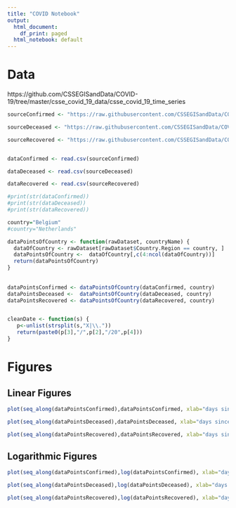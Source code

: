 ```yaml
---
title: "COVID Notebook"
output:
  html_document:
    df_print: paged
  html_notebook: default
---
```


# Data

https://github.com/CSSEGISandData/COVID-19/tree/master/csse_covid_19_data/csse_covid_19_time_series


```r
sourceConfirmed <- "https://raw.githubusercontent.com/CSSEGISandData/COVID-19/master/csse_covid_19_data/csse_covid_19_time_series/time_series_covid19_confirmed_global.csv"

sourceDeceased <- "https://raw.githubusercontent.com/CSSEGISandData/COVID-19/master/csse_covid_19_data/csse_covid_19_time_series/time_series_covid19_deaths_global.csv"

sourceRecovered <- "https://raw.githubusercontent.com/CSSEGISandData/COVID-19/master/csse_covid_19_data/csse_covid_19_time_series/time_series_covid19_recovered_global.csv"


dataConfirmed <- read.csv(sourceConfirmed)

dataDeceased <- read.csv(sourceDeceased)

dataRecovered <- read.csv(sourceRecovered)

#print(str(dataConfirmed))
#print(str(dataDeceased))
#print(str(dataRecovered))

```

```r

country="Belgium"
#country="Netherlands"

dataPointsOfCountry <- function(rawDataset, countryName) {
  dataOfCountry <- rawDataset[rawDataset$Country.Region == country, ]
  dataPointsOfCountry <-  dataOfCountry[,c(4:ncol(dataOfCountry))]
  return(dataPointsOfCountry)
}
  
  
dataPointsConfirmed <- dataPointsOfCountry(dataConfirmed, country)
dataPointsDeceased <-  dataPointsOfCountry(dataDeceased, country)
dataPointsRecovered <- dataPointsOfCountry(dataRecovered, country)


cleanDate <- function(s) {
   p<-unlist(strsplit(s,"X|\\."))
   return(paste0(p[3],"/",p[2],"/20",p[4]))
}

```

# Figures

## Linear Figures

```r

plot(seq_along(dataPointsConfirmed),dataPointsConfirmed, xlab="days since 22/1/2020", ylab="confirmed cases", main=paste0(country, " confirmed COVID-19 cases on ",cleanDate(tail(names(dataPointsConfirmed),1))),type="l",col="dark green")


```


```r
plot(seq_along(dataPointsDeceased),dataPointsDeceased, xlab="days since 22/1/2020", ylab="deceased cases", main=paste0(country," deceased COVID-19 cases on ",cleanDate(tail(names(dataPointsDeceased),1))),type="l",col="dark red")
```
```r
plot(seq_along(dataPointsRecovered),dataPointsRecovered, xlab="days since 22/1/2020", ylab="recovered cases", main=paste0(country," recovered COVID-19 cases on ",cleanDate(tail(names(dataPointsRecovered),1))),type="l",col="orange")
```

## Logarithmic Figures

```r

plot(seq_along(dataPointsConfirmed),log(dataPointsConfirmed), xlab="days since 22/1/2020", ylab="log(confirmed cases)", main=paste0(country, " confirmed COVID-19 cases on ",cleanDate(tail(names(dataPointsConfirmed),1))),type="l",col="dark green")


```


```r
plot(seq_along(dataPointsDeceased),log(dataPointsDeceased), xlab="days since 22/1/2020", ylab="log(deceased cases)", main=paste0(country, " deceased COVID-19 cases on ",cleanDate(tail(names(dataPointsDeceased),1))),type="l",col="dark red")
```


```r
plot(seq_along(dataPointsRecovered),log(dataPointsRecovered), xlab="days since 22/1/2020", ylab="log(recovered cases)", main=paste0(country, " recovered COVID-19 cases on ",cleanDate(tail(names(dataPointsRecovered),1))),type="l",col="orange")
```